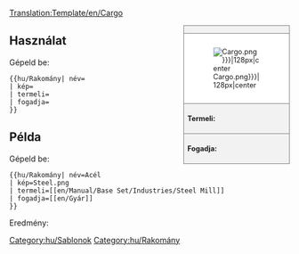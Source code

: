 <noinclude>[[Translation:Template/en/Cargo]]</noinclude><noinclude></noinclude><!--
--><div style="float:right; width:15em; font-size:90%; border:1px solid gray; background-color:#f2f2f2; margin-left:1em; margin-bottom:1em">
<div style="text-align:center; border-bottom:1px solid gray"><strong>{{{név}}}</strong></div>
<div style="padding:1em; background-color:white">[[File:{{{kép|Cargo.png}}}|128px|center]]</div>
<div style="border-top:1px solid gray; padding:0.5em"><strong>Termeli:</strong> {{{termeli}}}</div>
<div style="border-top:1px solid gray; padding:0.5em"><strong>Fogadja:</strong> {{{fogadja}}}</div>
</div><noinclude>

{{en/-}}
==Használat==
Gépeld be:
<pre>{{hu/Rakomány| név=
| kép=
| termeli=
| fogadja=
}}</pre>

==Példa==
Gépeld be:
<pre>{{hu/Rakomány| név=Acél
| kép=Steel.png
| termeli=[[en/Manual/Base Set/Industries/Steel Mill]]
| fogadja=[[en/Gyár]]
}}</pre>
Eredmény:
{{hu/Rakomány| név=Acél
| kép=Steel.png
| termeli=[[en/Manual/Base Set/Industries/Steel Mill]]
| fogadja=[[en/Gyár]]
}}
[[Category:hu/Sablonok]]
</noinclude><includeonly>[[Category:hu/Rakomány]]</includeonly>